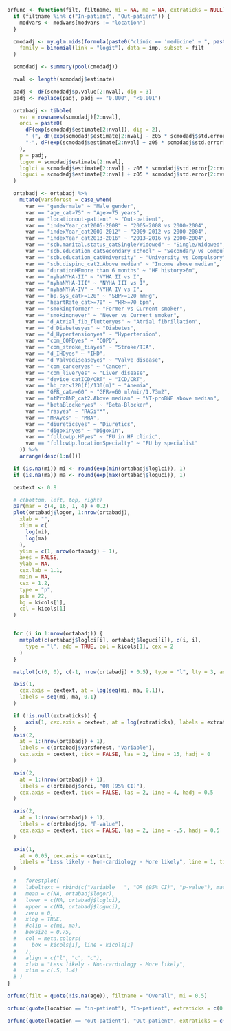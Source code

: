 ```r

orfunc <- function(filt, filtname, mi = NA, ma = NA, extraticks = NULL) {
  if (filtname %in% c("In-patient", "Out-patient")) {
    modvars <- modvars[modvars != "location"]
  }

  cmodadj <- my.glm.mids(formula(paste0("clinic == 'medicine' ~ ", paste(modvars, collapse = " + "))),
    family = binomial(link = "logit"), data = imp, subset = filt
  )

  scmodadj <- summary(pool(cmodadj))

  nval <- length(scmodadj$estimate)

  padj <- dF(scmodadj$p.value[2:nval], dig = 3)
  padj <- replace(padj, padj == "0.000", "<0.001")

  ortabadj <- tibble(
    var = rownames(scmodadj)[2:nval],
    orci = paste0(
      dF(exp(scmodadj$estimate[2:nval]), dig = 2),
      " (", dF(exp(scmodadj$estimate[2:nval] - z05 * scmodadj$std.error[2:nval]), dig = 2),
      "-", dF(exp(scmodadj$estimate[2:nval] + z05 * scmodadj$std.error[2:nval]), dig = 2), ")"
    ),
    p = padj,
    logor = scmodadj$estimate[2:nval],
    loglci = scmodadj$estimate[2:nval] - z05 * scmodadj$std.error[2:nval],
    loguci = scmodadj$estimate[2:nval] + z05 * scmodadj$std.error[2:nval]
  )

  ortabadj <- ortabadj %>%
    mutate(varsforest = case_when(
      var == "gendermale" ~ "Male gender",
      var == "age_cat>75" ~ "Age>=75 years",
      var == "locationout-patient" ~ "Out-patient",
      var == "indexYear_cat2005-2008" ~ "2005-2008 vs 2000-2004",
      var == "indexYear_cat2009-2012" ~ "2009-2012 vs 2000-2004",
      var == "indexYear_cat2013-2016" ~ "2013-2016 vs 2000-2004",
      var == "scb.marital.status_catSingle/Widowed" ~ "Single/Widowed",
      var == "scb.education_catSecondary school" ~ "Secondary vs Compulsory",
      var == "scb.education_catUniversity" ~ "University vs Compulsory",
      var == "scb.dispinc_cat2.Above median" ~ "Income above median",
      var == "durationHFmore than 6 months" ~ "HF history>6m",
      var == "nyhaNYHA-II" ~ "NYHA II vs I",
      var == "nyhaNYHA-III" ~ "NYHA III vs I",
      var == "nyhaNYHA-IV" ~ "NYHA IV vs I",
      var == "bp.sys_cat>=120" ~ "SBP>=120 mmHg",
      var == "heartRate_cat>=70" ~ "HR>=70 bpm",
      var == "smokingformer" ~ "Former vs Current smoker",
      var == "smokingnever" ~ "Never vs Current smoker",
      var == "d_Atrial_fib_flutteryes" ~ "Atrial fibrillation",
      var == "d_Diabetesyes" ~ "Diabetes",
      var == "d_Hypertensionyes" ~ "Hypertension",
      var == "com_COPDyes" ~ "COPD",
      var == "com_stroke_tiayes" ~ "Stroke/TIA",
      var == "d_IHDyes" ~ "IHD",
      var == "d_Valvediseaseyes" ~ "Valve disease",
      var == "com_canceryes" ~ "Cancer",
      var == "com_liveryes" ~ "Liver disease",
      var == "device_catICD/CRT" ~ "ICD/CRT",
      var == "hb_cat<120(f)/130(m)" ~ "Anemia",
      var == "GFR_cat>=60" ~ "GFR>=60 ml/min/1.73m2",
      var == "ntProBNP_cat2.Above median" ~ "NT-proBNP above median",
      var == "betaBlockeryes" ~ "Beta-Blocker",
      var == "rasyes" ~ "RASi**",
      var == "MRAyes" ~ "MRA",
      var == "diureticsyes" ~ "Diuretics",
      var == "digoxinyes" ~ "Digoxin",
      var == "followUp.HFyes" ~ "FU in HF clinic",
      var == "followUp.locationSpecialty" ~ "FU by specialist"
    )) %>% 
    arrange(desc(1:n()))

  if (is.na(mi)) mi <- round(exp(min(ortabadj$loglci)), 1)
  if (is.na(ma)) ma <- round(exp(max(ortabadj$loguci)), 1)

  cextext <- 0.8

  # c(bottom, left, top, right)
  par(mar = c(4, 16, 1, 4) + 0.2)
  plot(ortabadj$logor, 1:nrow(ortabadj),
    xlab = "",
    xlim = c(
      log(mi),
      log(ma)
    ),
    ylim = c(1, nrow(ortabadj) + 1),
    axes = FALSE,
    ylab = NA,
    cex.lab = 1.1,
    main = NA,
    cex = 1.2,
    type = "p",
    pch = 22,
    bg = kicols[1],
    col = kicols[1]
  )


  for (i in 1:nrow(ortabadj)) {
    matplot(c(ortabadj$loglci[i], ortabadj$loguci[i]), c(i, i),
      type = "l", add = TRUE, col = kicols[1], cex = 2
    )
  }

  matplot(c(0, 0), c(-1, nrow(ortabadj) + 0.5), type = "l", lty = 3, add = TRUE, col = "black")

  axis(1,
    cex.axis = cextext, at = log(seq(mi, ma, 0.1)),
    labels = seq(mi, ma, 0.1)
  )

  if (!is.null(extraticks)) {
      axis(1, cex.axis = cextext, at = log(extraticks), labels = extraticks)
  }
  axis(2,
    at = 1:(nrow(ortabadj) + 1),
    labels = c(ortabadj$varsforest, "Variable"),
    cex.axis = cextext, tick = FALSE, las = 2, line = 15, hadj = 0
  )

  axis(2,
    at = 1:(nrow(ortabadj) + 1),
    labels = c(ortabadj$orci, "OR (95% CI)"),
    cex.axis = cextext, tick = FALSE, las = 2, line = 4, hadj = 0.5
  )

  axis(2,
    at = 1:(nrow(ortabadj) + 1),
    labels = c(ortabadj$p, "P-value"),
    cex.axis = cextext, tick = FALSE, las = 2, line = -.5, hadj = 0.5
  )

  axis(1,
    at = 0.05, cex.axis = cextext,
    labels = "Less likely - Non-cardiology - More likely", line = 1, tick = FALSE
  )

  #   forestplot(
  #   labeltext = rbind(c("Variable   ", "OR (95% CI)", "p-value"), matrix(c(ortabadj$varsforest, ortabadj$orci, ortabadj$p), ncol = 3)),
  #   mean = c(NA, ortabadj$logor),
  #   lower = c(NA, ortabadj$loglci),
  #   upper = c(NA, ortabadj$loguci),
  #   zero = 0,
  #   xlog = TRUE,
  #   #clip = c(mi, ma),
  #   boxsize = 0.75,
  #   col = meta.colors(
  #     box = kicols[1], line = kicols[1]
  #   ),
  #   align = c("l", "c", "c"),
  #   xlab = "Less likely - Non-cardiology - More likely",
  #   xlim = c(.5, 1.4)
  # )
}
```

```r
orfunc(filt = quote(!is.na(age)), filtname = "Overall", mi = 0.5)
```

```r
orfunc(quote(location == "in-patient"), "In-patient", extraticks = c(0.9))
```

```r
orfunc(quote(location == "out-patient"), "Out-patient", extraticks = c(1, 1.7))
```
